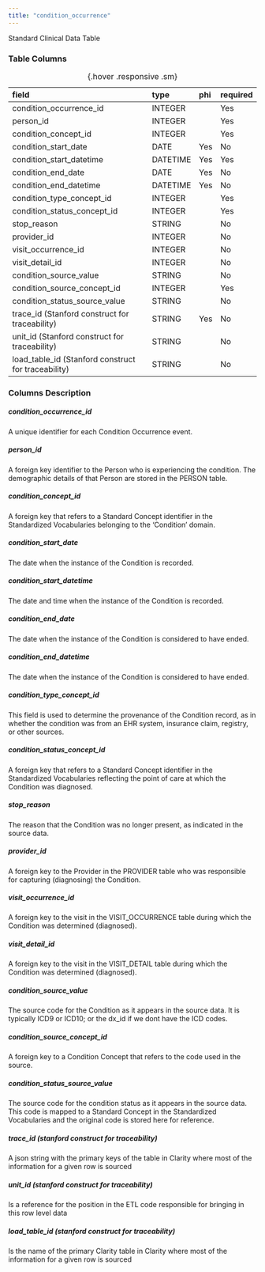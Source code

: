 ```yaml
---
title: "condition_occurrence"
---
```


Standard Clinical Data Table

### Table Columns

| field                                               | type     | phi   | required   |
|:----------------------------------------------------|:---------|:------|:-----------|
| condition_occurrence_id                             | INTEGER  |       | Yes        |
| person_id                                           | INTEGER  |       | Yes        |
| condition_concept_id                                | INTEGER  |       | Yes        |
| condition_start_date                                | DATE     | Yes   | No         |
| condition_start_datetime                            | DATETIME | Yes   | Yes        |
| condition_end_date                                  | DATE     | Yes   | No         |
| condition_end_datetime                              | DATETIME | Yes   | No         |
| condition_type_concept_id                           | INTEGER  |       | Yes        |
| condition_status_concept_id                         | INTEGER  |       | Yes        |
| stop_reason                                         | STRING   |       | No         |
| provider_id                                         | INTEGER  |       | No         |
| visit_occurrence_id                                 | INTEGER  |       | No         |
| visit_detail_id                                     | INTEGER  |       | No         |
| condition_source_value                              | STRING   |       | No         |
| condition_source_concept_id                         | INTEGER  |       | Yes        |
| condition_status_source_value                       | STRING   |       | No         |
| trace_id (Stanford construct for traceability)      | STRING   | Yes   | No         |
| unit_id (Stanford construct for traceability)       | STRING   |       | No         |
| load_table_id (Stanford construct for traceability) | STRING   |       | No         |

:  {.hover .responsive .sm}

### Columns Description


##### condition_occurrence_id

A unique identifier for each Condition Occurrence event.

##### person_id

A foreign key identifier to the Person who is experiencing the condition. The demographic details of that Person are stored in the PERSON table.

##### condition_concept_id

A foreign key that refers to a Standard Concept identifier in the Standardized Vocabularies belonging to the 'Condition' domain.

##### condition_start_date

The date when the instance of the Condition is recorded.

##### condition_start_datetime

The date and time when the instance of the Condition is recorded.

##### condition_end_date

The date when the instance of the Condition is considered to have ended.

##### condition_end_datetime

The date when the instance of the Condition is considered to have ended.

##### condition_type_concept_id

This field is used to determine the provenance of the Condition record, as in whether the condition was from an EHR system, insurance claim, registry, or other sources.

##### condition_status_concept_id

A foreign key that refers to a Standard Concept identifier in the Standardized Vocabularies reflecting the point of care at which the Condition was diagnosed.

##### stop_reason

The reason that the Condition was no longer present, as indicated in the source data.

##### provider_id

A foreign key to the Provider in the PROVIDER table who was responsible for capturing (diagnosing) the Condition.

##### visit_occurrence_id

A foreign key to the visit in the VISIT_OCCURRENCE table during which the Condition was determined (diagnosed).

##### visit_detail_id

A foreign key to the visit in the VISIT_DETAIL table during which the Condition was determined (diagnosed).

##### condition_source_value

The source code for the Condition as it appears in the source data. It is typically ICD9 or ICD10; or the dx_id if we dont have the ICD codes.

##### condition_source_concept_id

A foreign key to a Condition Concept that refers to the code used in the source.

##### condition_status_source_value

The source code for the condition status as it appears in the source data. This code is mapped to a Standard Concept in the Standardized Vocabularies and the original code is stored here for reference.

##### trace_id (stanford construct for traceability) 

A json string with the primary keys of the table in Clarity where most of the information for a given row is sourced

##### unit_id (stanford construct for traceability) 

Is a reference for the position in the ETL code responsible for bringing in this row level data

##### load_table_id (stanford construct for traceability) 

Is the name of the primary Clarity table in Clarity where most of the information for a given row is sourced
